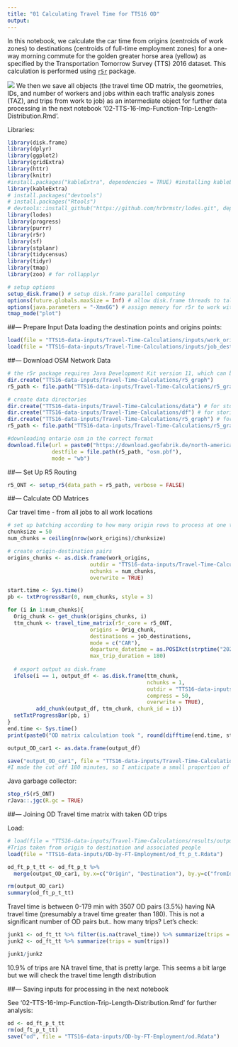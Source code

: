 ```yaml
---
title: "01 Calculating Travel Time for TTS16 OD"
output: 
---
```


In this notebook, we calculate the car time from origins (centroids of work zones) to destinations (centroids of full-time employment zones) for a one-way morning commute for the golden greater horse area (yellow) as specified by the Transportation Tomorrow Survey (TTS) 2016 dataset. This calculation is performed using [`r5r`](https://github.com/ipeaGIT/r5r) package.

![](TTS16-data-inputs/OD-by-FT-Employment/Greater-Golden-Horseshoe-Map.png)
We then we save all objects (the travel time OD matrix, the geometries, IDs, and number of workers and jobs within each traffic analysis zones (TAZ), and trips from work to job) as an intermediate object for further data processing in the next notebook '02-TTS-16-Imp-Function-Trip-Length-Distribution.Rmd'. 

Libraries:
```r
library(disk.frame)
library(dplyr)
library(ggplot2)
library(gridExtra)
library(httr)
library(knitr)
#install.packages("kableExtra", dependencies = TRUE) #installing kableExtra and dependencies as I was receiving errors
library(kableExtra)
# install.packages("devtools")
# install.packages("Rtools")
# devtools::install_github("https://github.com/hrbrmstr/lodes.git", dependencies = TRUE) # if you need to download
library(lodes)
library(progress)
library(purrr)
library(r5r)
library(sf)
library(stplanr)
library(tidycensus)
library(tidyr)
library(tmap)
library(zoo) # for rollapplyr

# setup options
setup_disk.frame() # setup disk.frame parallel computing
options(future.globals.maxSize = Inf) # allow disk.frame threads to talk to eachother without limits
options(java.parameters = "-Xmx6G") # assign memory for r5r to work with
tmap_mode("plot")
```

##--- Prepare Input Data
loading the destination points and origins points:
```r
load(file = "TTS16-data-inputs/Travel-Time-Calculations/inputs/work_origins.Rdata")
load(file = "TTS16-data-inputs/Travel-Time-Calculations/inputs/job_destinations.Rdata")
```


##--- Download OSM Network Data

```r
# the r5r package requires Java Development Kit version 11, which can be downloaded from https://www.oracle.com/java/technologies/javase-jdk11-downloads.html
dir.create("TTS16-data-inputs/Travel-Time-Calculations/r5_graph")
r5_path <- file.path("TTS16-data-inputs/Travel-Time-Calculations/r5_graph")

# create data directories
dir.create("TTS16-data-inputs/Travel-Time-Calculations/data") # for storing data
dir.create("TTS16-data-inputs/Travel-Time-Calculations/df") # for storing od matrix as a disk.frame
dir.create("TTS16-data-inputs/Travel-Time-Calculations/r5_graph") # for the r5 network graph
r5_path <- file.path("TTS16-data-inputs/Travel-Time-Calculations/r5_graph")
```

```r
#downloading ontario osm in the correct format
download.file(url = paste0("https://download.geofabrik.de/north-america/canada/ontario-latest.osm.pbf"),
              destfile = file.path(r5_path, "osm.pbf"),
              mode = "wb")

```

##--- Set Up R5 Routing

```r
r5_ONT <- setup_r5(data_path = r5_path, verbose = FALSE)
```

##--- Calculate OD Matrices

Car travel time - from all jobs to all work locations
```r
# set up batching according to how many origin rows to process at one time
chunksize = 50 
num_chunks = ceiling(nrow(work_origins)/chunksize)

# create origin-destination pairs
origins_chunks <- as.disk.frame(work_origins,
                          outdir = "TTS16-data-inputs/Travel-Time-Calculations/df/Orig",
                          nchunks = num_chunks,
                          overwrite = TRUE)

start.time <- Sys.time()
pb <- txtProgressBar(0, num_chunks, style = 3)

for (i in 1:num_chunks){
  Orig_chunk <- get_chunk(origins_chunks, i)
  ttm_chunk <- travel_time_matrix(r5r_core = r5_ONT,
                          origins = Orig_chunk,
                          destinations = job_destinations,
                          mode = c("CAR"), 
                          departure_datetime = as.POSIXct(strptime("2021-10-20 07:00:00", "%Y-%m-%d %H:%M:%S", tz = "EST5EDT")),
                          max_trip_duration = 180)
  
  # export output as disk.frame
  ifelse(i == 1, output_df <- as.disk.frame(ttm_chunk,
                                            nchunks = 1,
                                            outdir = "TTS16-data-inputs/Travel-Time-Calculations/df/output_ttm",
                                            compress = 50,
                                            overwrite = TRUE),
         add_chunk(output_df, ttm_chunk, chunk_id = i))
  setTxtProgressBar(pb, i)
}
end.time <- Sys.time()
print(paste0("OD matrix calculation took ", round(difftime(end.time, start.time, units = "mins"), digits = 2), " minutes..."))

output_OD_car1 <- as.data.frame(output_df)

save("output_OD_car1", file = "TTS16-data-inputs/Travel-Time-Calculations/results/output_OD_car1.Rdata")
#I made the cut off 180 minutes, so I anticipate a small proportion of trips will not have a travel time calculated. As a note, this code took me 260 mins to execute.
```

Java garbage collector:
```r
stop_r5(r5_ONT)
rJava::.jgc(R.gc = TRUE)
```

##--- Joining OD Travel time matrix with taken OD trips

Load:
```r
# load(file = "TTS16-data-inputs/Travel-Time-Calculations/results/output_OD_car1.Rdata")
#Trips taken from origin to destination and associated people
load(file = "TTS16-data-inputs/OD-by-FT-Employment/od_ft_p_t.Rdata")
```

```r
od_ft_p_t_tt <- od_ft_p_t %>% 
  merge(output_OD_car1, by.x=c("Origin", "Destination"), by.y=c("fromId", "toId"), all.x=T)

rm(output_OD_car1)
summary(od_ft_p_t_tt)
```

Travel time is between 0-179 min with 3507 OD pairs (3.5%) having NA travel time (presumably a travel time greater than 180). This is not a significant number of OD pairs but.. how many trips? Let's check:
```r
junk1 <- od_ft_tt %>% filter(is.na(travel_time)) %>% summarize(trips = sum(trips))
junk2 <- od_ft_tt %>% summarize(trips = sum(trips))

junk1/junk2
```

10.9% of trips are NA travel time, that is pretty large. This seems a bit large but we will check the travel time length distribution  

##--- Saving inputs for processing in the next notebook 

See '02-TTS-16-Imp-Function-Trip-Length-Distribution.Rmd' for further analysis:
```r
od <- od_ft_p_t_tt
rm(od_ft_p_t_tt)
save("od", file = "TTS16-data-inputs/OD-by-FT-Employment/od.Rdata")
```

